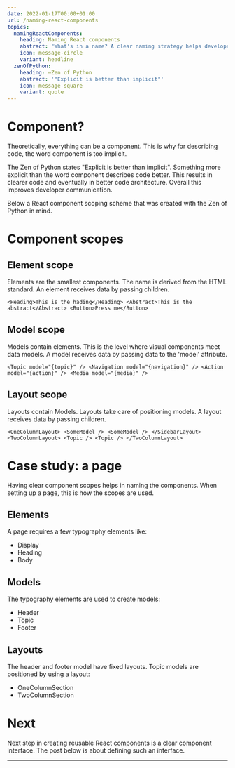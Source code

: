 ```yaml
---
date: 2022-01-17T00:00+01:00
url: /naming-react-components
topics:
  namingReactComponents:
    heading: Naming React components
    abstract: "What's in a name? A clear naming strategy helps developers communicate. Most devs rather spend time writing component code than wasting time on a good component name."
    icon: message-circle
    variant: headline
  zenOfPython:
    heading: ―Zen of Python
    abstract: '"Explicit is better than implicit"'
    icon: message-square
    variant: quote
---
```

# Component?

Theoretically, everything can be a component. This is why for describing code, the word component is too implicit.

The Zen of Python states "Explicit is better than implicit". Something more explicit than the word component describes code better. This results in clearer code and eventually in better code architecture. Overall this improves developer communication.

Below a React component scoping scheme that was created with the Zen of Python in mind.

# Component scopes

## Element scope

Elements are the smallest components. The name is derived from the HTML standard. An element receives data by passing children.

`<Heading>This is the hading</Heading> <Abstract>This is the abstract</Abstract> <Button>Press me</Button>`

## Model scope

Models contain elements. This is the level where visual components meet data models. A model receives data by passing data to the 'model' attribute.

`<Topic model="{topic}" /> <Navigation model="{navigation}" /> <Action model="{action}" /> <Media model="{media}" />`

## Layout scope

Layouts contain Models. Layouts take care of positioning models. A layout receives data by passing children.

`<OneColumnLayout> <SomeModel /> <SomeModel /> </SidebarLayout> <TwoColumnLayout> <Topic /> <Topic /> </TwoColumnLayout>`

# Case study: a page

Having clear component scopes helps in naming the components. When setting up a page, this is how the scopes are used.

## Elements

A page requires a few typography elements like:

* Display
* Heading
* Body

## Models

The typography elements are used to create models:

* Header
* Topic
* Footer

## Layouts

The header and footer model have fixed layouts. Topic models are positioned by using a layout: 

* OneColumnSection
* TwoColumnSection

# Next

Next step in creating reusable React components is a clear component interface. The post below is about defining such an interface.

---
